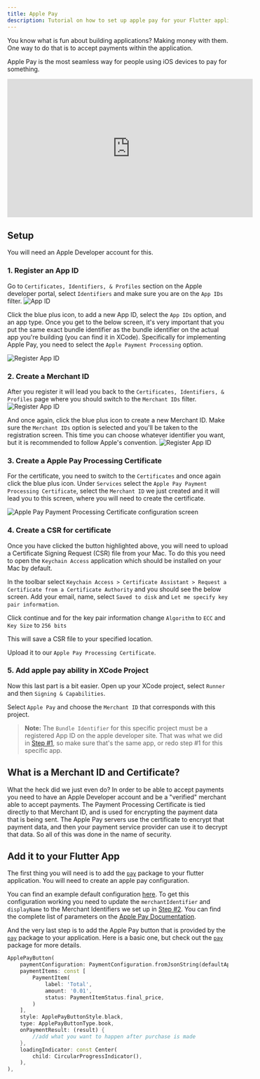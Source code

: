 ```yaml
---
title: Apple Pay
description: Tutorial on how to set up apple pay for your Flutter application
---
```


You know what is fun about building applications? Making money with them. One way to do that is to accept payments within the application.

Apple Pay is the most seamless way for people using iOS devices to pay for something. 

<iframe width="560" height="315" src="https://www.youtube.com/embed/An2S8xKx-k8" title="YouTube video player" frameborder="0" allow="accelerometer; autoplay; clipboard-write; encrypted-media; gyroscope; picture-in-picture; web-share" allowfullscreen></iframe>

## Setup
You will need an Apple Developer account for this.

### 1. Register an App ID
Go to `Certificates, Identifiers, & Profiles` section on the Apple developer portal, select `Identifiers` and make sure you are on the `App IDs` filter.
<img src="/apple_pay/appid.png" alt="App ID"/> 

Click the blue plus icon, to add a new App ID, select the `App IDs` option, and an app type. Once you get to the below screen, it's very important that you put the same exact bundle identifier as the bundle identifier on the actual app you're building (you can find it in XCode). Specifically for implementing Apple Pay, you need to select the `Apple Payment Processing` option. 

<img src="/apple_pay/register_app_id.png" alt="Register App ID"/> 

### 2. Create a Merchant ID
After you register it will lead you back to the `Certificates, Identifiers, & Profiles` page where you should switch to the `Merchant IDs` filter. 
<img src="/apple_pay/merchantid.png" alt="Register App ID"/> 

And once again, click the blue plus icon to create a new Merchant ID. Make sure the `Merchant IDs` option is selected and you'll be taken to the registration screen. This time you can choose whatever identifier you want, but it is recommended to follow Apple's convention.
<img src="/apple_pay/register_merchant_id.png" alt="Register App ID"/> 

### 3. Create a Apple Pay Processing Certificate
For the certificate, you need to switch to the `Certificates` and once again click the blue plus icon. Under `Services` select the `Apple Pay Payment Processing Certificate`, select the `Merchant ID` we just created and it will lead you to this screen, where you will need to create the certificate.

<img src="/apple_pay/payment_certificate.png" alt="Apple Pay Payment Processing Certificate configuration screen"/> 

### 4. Create a CSR for certificate
Once you have clicked the button highlighted above, you will need to upload a Certificate Signing Request (CSR) file from your Mac. To do this you need to open the `Keychain Access` application which should be installed on your Mac by default.

In the toolbar select `Keychain Access > Certificate Assistant > Request a Certificate from a Certificate Authority` and you should see the below screen. Add your email, name, select `Saved to disk` and `Let me specify key pair information`.
<img src="/apple_pay/keychain access.png" alt=""/>

Click continue and for the key pair information change `Algorithm` to `ECC` and `Key Size` to `256 bits`
<img src="/apple_pay/keychain access 2.png" alt=""/> 

This will save a CSR file to your specified location.
<img src="/apple_pay/csr.png" alt=""/> 

Upload it to our `Apple Pay Processing Certificate`.
<img src="/apple_pay/csr upload.png" alt=""/> 

### 5. Add apple pay ability in XCode Project
Now this last part is a bit easier. Open up your XCode project, select `Runner` and then `Signing & Capabilities`.
<img src="/apple_pay/add capability.png" alt=""/> 

Select `Apple Pay` and choose the `Merchant ID` that corresponds with this project.
<img src="/apple_pay/xcode.png" alt=""/> 

> **Note:** The `Bundle Identifier` for this specific project must be a registered App ID on the apple developer site. That was what we did in <a href="#1-register-an-app-id">Step #1</a>, so make sure that's the same app, or redo step #1 for this specific app.


## What is a Merchant ID and Certificate?
What the heck did we just even do? In order to be able to accept payments you need to have an Apple Developer account and be a "verified" merchant able to accept payments. The Payment Processing Certificate is tied directly to that Merchant ID, and is used for encrypting the payment data that is being sent. The Apple Pay servers use the certificate to encrypt that payment data, and then your payment service provider can use it to decrypt that data. So all of this was done in the name of security.

## Add it to your Flutter App
The first thing you will need is to add the <a href="https://pub.dev/packages/pay" target="_blank">`pay`</a> package to your flutter application. You will need to create an apple pay configuration. 

You can find an example default configuration <a href="https://github.com/google-pay/flutter-plugin/blob/main/pay/example/lib/payment_configurations.dart#L27" target="_blank">here</a>. To get this configuration working you need to update the `merchantIdentifier` and `displayName` to the Merchant Identifiers we set up in <a href="#2-create-a-merchant-id">Step #2</a>. You can find the complete list of parameters on the  <a href="https://developer.apple.com/documentation/passkit/pkpaymentrequest" target="_blank">Apple Pay Documentation</a>.

And the very last step is to add the Apple Pay button that is provided by the <a href="https://pub.dev/packages/pay" target="_blank">`pay`</a> package to your application. Here is a basic one, but check out the <a href="https://pub.dev/packages/pay" target="_blank">`pay`</a> package for more details.

```dart
ApplePayButton(
    paymentConfiguration: PaymentConfiguration.fromJsonString(defaultApplePay),
    paymentItems: const [
        PaymentItem(
            label: 'Total',
            amount: '0.01',
            status: PaymentItemStatus.final_price,
        )
    ],
    style: ApplePayButtonStyle.black,
    type: ApplePayButtonType.book,
    onPaymentResult: (result) {
        //add what you want to happen after purchase is made
    },
    loadingIndicator: const Center(
        child: CircularProgressIndicator(),
    ),
),
```